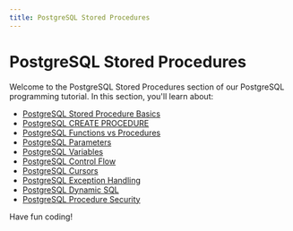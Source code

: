 ```yaml
---
title: PostgreSQL Stored Procedures
---
```


# PostgreSQL Stored Procedures

Welcome to the PostgreSQL Stored Procedures section of our PostgreSQL programming tutorial. In this section, you'll learn about:

- [PostgreSQL Stored Procedure Basics](./0-postgresql-stored-procedure-basics.mdx)
- [PostgreSQL CREATE PROCEDURE](./1-postgresql-create-procedure.mdx)
- [PostgreSQL Functions vs Procedures](./2-postgresql-functions-vs-procedures.mdx)
- [PostgreSQL Parameters](./3-postgresql-parameters.mdx)
- [PostgreSQL Variables](./4-postgresql-variables.mdx)
- [PostgreSQL Control Flow](./5-postgresql-control-flow.mdx)
- [PostgreSQL Cursors](./6-postgresql-cursors.mdx)
- [PostgreSQL Exception Handling](./7-postgresql-exception-handling.mdx)
- [PostgreSQL Dynamic SQL](./8-postgresql-dynamic-sql.mdx)
- [PostgreSQL Procedure Security](./9-postgresql-procedure-security.mdx)

Have fun coding!